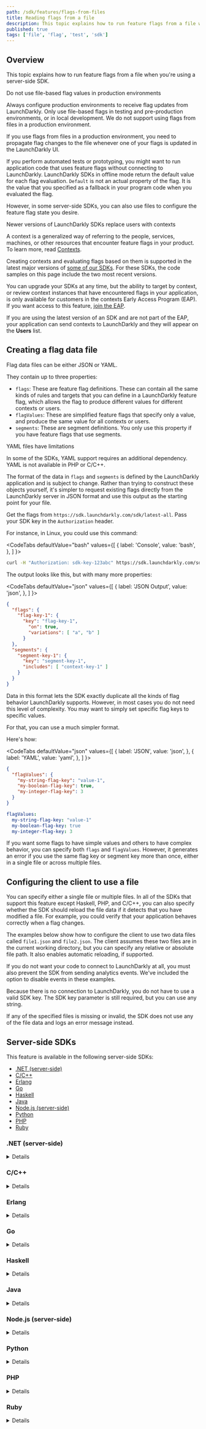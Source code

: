 ```yaml
---
path: /sdk/features/flags-from-files
title: Reading flags from a file
description: This topic explains how to run feature flags from a file when you're using a server-side SDK.
published: true
tags: ['file', 'flag', 'test', 'sdk']
---
```


## Overview

This topic explains how to run feature flags from a file when you're using a server-side SDK.

<Callout intent="alert">
<CalloutTitle>Do not use file-based flag values in production environments</CalloutTitle>
<CalloutDescription>

 Always configure production environments to receive flag updates from LaunchDarkly. Only use file-based flags in testing and pre-production environments, or in local development. We do not support using flags from files in a production environment.

 If you use flags from files in a production environment, you need to propagate flag changes to the file whenever one of your flags is updated in the LaunchDarkly UI.

</CalloutDescription>
</Callout>

If you perform automated tests or prototyping, you might want to run application code that uses feature flags without connecting to LaunchDarkly. LaunchDarkly SDKs in offline mode return the default value for each flag evaluation. `Default` is not an actual property of the flag. It is the value that you specified as a fallback in your program code when you evaluated the flag.

However, in some server-side SDKs, you can also use files to configure the feature flag state you desire.

<Callout intent="info">
<CalloutTitle>Newer versions of LaunchDarkly SDKs replace users with contexts</CalloutTitle>
<CalloutDescription>

A context is a generalized way of referring to the people, services, machines, or other resources that encounter feature flags in your product. To learn more, read [Contexts](/home/contexts).

Creating contexts and evaluating flags based on them is supported in the latest major versions of [some of our SDKs](/sdk). For these SDKs, the code samples on this page include the two most recent versions.

You can upgrade your SDKs at any time, but the ability to target by context, or review context instances that have encountered flags in your application, is only available for customers in the contexts Early Access Program (EAP). If you want access to this feature, [join the EAP](https://launchdarkly.com/eap).

If you are using the latest version of an SDK and are not part of the EAP, your application can send contexts to LaunchDarkly and they will appear on the **Users** list.

</CalloutDescription>
</Callout>

## Creating a flag data file

Flag data files can be either JSON or YAML.

They contain up to three properties:

- `flags`: These are feature flag definitions. These can contain all the same kinds of rules and targets that you can define in a LaunchDarkly feature flag, which allows the flag to produce different values for different contexts or users.
- `flagValues`: These are simplified feature flags that specify only a value, and produce the same value for all contexts or users.
- `segments`: These are segment definitions. You only use this property if you have feature flags that use segments.

<Callout intent="alert">
<CalloutTitle>YAML files have limitations</CalloutTitle>
<CalloutDescription>

In some of the SDKs, YAML support requires an additional dependency. YAML is not available in PHP or C/C++.

</CalloutDescription>
</Callout>

The format of the data in `flags` and `segments` is defined by the LaunchDarkly application and is subject to change. Rather than trying to construct these objects yourself, it's simpler to request existing flags directly from the LaunchDarkly server in JSON format and use this output as the starting point for your file.

Get the flags from `https://sdk.launchdarkly.com/sdk/latest-all`. Pass your SDK key in the `Authorization` header.

For instance, in Linux, you could use this command:

<CodeTabs
  defaultValue="bash"
  values={[
    { label: 'Console', value: 'bash', },
  ]
}>

<CodeTabItem value="bash">

```bash
curl -H "Authorization: sdk-key-123abc" https://sdk.launchdarkly.com/sdk/latest-all >flagdata.json
```

</CodeTabItem>
</CodeTabs>

The output looks like this, but with many more properties:

<CodeTabs
  defaultValue="json"
  values={[
    { label: 'JSON Output', value: 'json', },
  ]
}>

<CodeTabItem value="json">

```json
{
  "flags": {
    "flag-key-1": {
      "key": "flag-key-1",
        "on": true,
        "variations": [ "a", "b" ]
      }
  },
  "segments": {
    "segment-key-1": {
      "key": "segment-key-1",
      "includes": [ "context-key-1" ]
    }
  }
}
```

</CodeTabItem>
</CodeTabs>

Data in this format lets the SDK exactly duplicate all the kinds of flag behavior LaunchDarkly supports. However, in most cases you do not need this level of complexity. You may want to simply set specific flag keys to specific values.

For that, you can use a much simpler format.

Here's how:

<CodeTabs
  defaultValue="json"
  values={[
    { label: 'JSON', value: 'json', },
    { label: 'YAML', value: 'yaml', },
  ]
}>

<CodeTabItem value="json">

```json
{
  "flagValues": {
    "my-string-flag-key": "value-1",
    "my-boolean-flag-key": true,
    "my-integer-flag-key": 3
  }
}
```

</CodeTabItem>
<CodeTabItem value="yaml">

```yaml
flagValues:
  my-string-flag-key: "value-1"
  my-boolean-flag-key: true
  my-integer-flag-key: 3
```

</CodeTabItem>
</CodeTabs>

If you want some flags to have simple values and others to have complex behavior, you can specify both `flags` and `flagValues`. However, it generates an error if you use the same flag key or segment key more than once, either in a single file or across multiple files.

## Configuring the client to use a file

You can specify either a single file or multiple files. In all of the SDKs that support this feature except Haskell, PHP, and C/C++, you can also specify whether the SDK should reload the file data if it detects that you have modified a file. For example, you could verify that your application behaves correctly when a flag changes.

The examples below show how to configure the client to use two data files called `file1.json` and `file2.json`. The client assumes these two files are in the current working directory, but you can specify any relative or absolute file path. It also enables automatic reloading, if supported.

If you do not want your code to connect to LaunchDarkly at all, you must also prevent the SDK from sending analytics events. We've included the option to disable events in these examples.

Because there is no connection to LaunchDarkly, you do not have to use a valid SDK key. The SDK key parameter is still required, but you can use any string.

If any of the specified files is missing or invalid, the SDK does not use any of the file data and logs an error message instead.

## Server-side SDKs

This feature is available in the following server-side SDKs:

* [.NET (server-side)](#net-server-side)
* [C/C++](#cc)
* [Erlang](#erlang)
* [Go](#go)
* [Haskell](#haskell)
* [Java](#java)
* [Node.js (server-side)](#nodejs-server-side)
* [Python](#python)
* [PHP](#php)
* [Ruby](#ruby)

### .NET (server-side)

<Details summary="Expand .NET (server-side) code sample">

To configure the client:

<CodeTabs
  defaultValue="csharp"
  values={[
    { label: 'C#', value: 'csharp', },
    { label: 'C# (.NET SDK 5.x and earlier)', value: 'dotnet-pre-6.0', },
  ]
}>
<CodeTabItem value="csharp">

```csharp
using LaunchDarkly.Sdk.Server;
using LaunchDarkly.Sdk.Server.Integrations;

var config = Configuration.Builder("sdk key")
    .DataSource(
        FileData.DataSource()
            .FilePaths("file1.json", "file2.json")
            .AutoUpdate(true)
    )
    .Events(Components.NoEvents())
    .Build()

var client = new LDClient(config);
```

</CodeTabItem>
<CodeTabItem value="dotnet-pre-6.0">

```csharp
using LaunchDarkly.Client;
using LaunchDarkly.Client.Files;

var fileSource = FileComponents.FileDataSource()
    .WithFilePaths("file1.json", "file2.json")
    .WithAutoUpdate(true);

var config = Configuration.Builder("sdk key")
    .UpdateProcessorFactory(fileSource)
    .EventProcessorFactory(Components.NullEventProcessor)
    .Build();

var client = new LDClient(config);
```

</CodeTabItem>
</CodeTabs>

If you want to use YAML instead of JSON, you must [provide a YAML parser](https://launchdarkly.github.io/dotnet-server-sdk/api/LaunchDarkly.Sdk.Server.Integrations.FileDataSourceBuilder.html#LaunchDarkly_Sdk_Server_Integrations_FileDataSourceBuilder_Parser_).

To learn more, read [`FileData`](https://launchdarkly.github.io/dotnet-server-sdk/api/LaunchDarkly.Sdk.Server.Integrations.FileData.html).
</Details>

### C/C++

<Details summary="Expand C/C++ code sample">

To configure the client:

<CodeTabs
defaultValue="c"
values={[
    { label: 'C/C++', value: 'c', },
]
}>
<CodeTabItem value="c">

```c
#include <launchdarkly/integrations/file_data.h>

const char *filenames[2] = {
    "file1.json",
    "file2.json"
};
LDConfigSetDataSource(config, LDFileDataInit(2, filenames));
LDConfigSetSendEvents(config, LDBooleanFalse);

// Call LDClientInit with config as usual.
```

</CodeTabItem>
</CodeTabs>

To learn more, read [`LDFileDataInit`](https://launchdarkly.github.io/c-server-sdk/file__data_8h.html).
</Details>

### Erlang

<Details summary="Expand Erlang code sample">

To configure the client:

<CodeTabs
  defaultValue="erlang"
  values={[
    { label: 'Erlang', value: 'erlang', },
  ]
}>
<CodeTabItem value="erlang">

```erlang
  ldclient:start_instance("sdk key", #{
    file_datasource => true,
    send_events => false,
    file_paths => ["file1.json", "file2.yaml"],
    feature_store => ldclient_storage_map,
    file_auto_update => true,
    file_poll_interval => 1000
  })

  %% In the Erlang SDK automatic reloading uses a polling mechanism.
  %% The default interval is 1000ms, but you can control it with
  %% the file_poll_interval configuration.
```

</CodeTabItem>
</CodeTabs>
</Details>

### Go

<Details summary="Expand Go code sample">

<CodeTabs
  defaultValue="go"
  values={[
    { label: 'Go SDK v6.0', value: 'go', },
    { label: 'Go SDK v5.x', value: 'go-v5' },
  ]
}>

<CodeTabItem value="go">

```go
import (
    ld "github.com/launchdarkly/go-server-sdk/v6"
    "github.com/launchdarkly/go-server-sdk/v6/ldcomponents"
    "github.com/launchdarkly/go-server-sdk/v6/ldfiledata"
    "github.com/launchdarkly/go-server-sdk/v6/ldfilewatch"
)

var config ld.Config
config.DataSource = ldfiledata.DataSource().
    FilePaths("file1.json", "file2.json").
    Reloader(ldfilewatch.WatchFiles)
config.Events = ldcomponents.NoEvents()

client := ld.MakeCustomClient("sdk key", config, 5*time.Second)
```

</CodeTabItem>
<CodeTabItem value="go-v5">

```go
import (
    ld "gopkg.in/launchdarkly/go-server-sdk.v5"
    "gopkg.in/launchdarkly/go-server-sdk.v5/ldcomponents"
    "gopkg.in/launchdarkly/go-server-sdk.v5/ldfiledata"
    "gopkg.in/launchdarkly/go-server-sdk.v5/ldfilewatch"
)

var config ld.Config
config.DataSource = ldfiledata.DataSource().
    FilePaths("file1.json", "file2.json").
    Reloader(ldfilewatch.WatchFiles)
config.Events = ldcomponents.NoEvents()

client := ld.MakeCustomClient("sdk key", config, 5*time.Second)
```

</CodeTabItem>
</CodeTabs>
</Details>

### Haskell

<Details summary="Expand Haskell code sample">

To configure the client:

<CodeTabs
  defaultValue="haskell"
  values={[
    { label: 'Haskell', value: 'haskell', },
  ]
}>
<CodeTabItem value="haskell">

```haskell
let config = LD.configSetDataSourceFactory (Just $ FileData.dataSourceFactory ["./testData/flags.json"]) $ LD.makeConfig "sdk-key-123abc"
client <- LD.makeClient config
```

</CodeTabItem>
</CodeTabs>
</Details>

### Java

<Details summary="Expand Java code sample">

To configure the client:

<CodeTabs
  defaultValue="java"
  values={[
    { label: 'Java', value: 'java', },
  ]
}>
<CodeTabItem value="java">

```java
import com.launchdarkly.sdk.server.*;
import com.launchdarkly.sdk.server.integrations.*;

LDConfig config = new LDConfig.Builder()
  .dataSource(
    FileData.dataSource()
      .filePaths("file1.json", "file2.json")
      .autoUpdate(true)
  )
  .events(Components.noEvents())
  .build();

LDClient client = new LDClient("sdk key", config);
```

</CodeTabItem>
</CodeTabs>

To learn more, read [`FileData`](https://javadoc.io/doc/com.launchdarkly/launchdarkly-java-server-sdk/latest/com/launchdarkly/sdk/server/integrations/FileData.html).
</Details>

### Node.js (server-side)

<Details summary="Expand Node.js (server-side) code sample">

To configure the client:

<CodeTabs
  defaultValue="js"
  values={[
    { label: 'JavaScript', value: 'js', },
    { label: 'TypeScript', value: 'ts', },
  ]
}>

<CodeTabItem value="js">

```js
const ld = require('ldclient-node');

const dataSource = ld.FileDataSource({
  paths: [ 'file1.json', 'file2.json' ]
});

const options = {
  updateProcessor: dataSource
};

const client = ld.init('sdk-key-123abc', options);
```

</CodeTabItem>
<CodeTabItem value="ts">

```ts
import * as ld from 'launchdarkly-node-server-sdk';

const dataSource = ld.FileDataSource({
  paths: [ 'file1.json', 'file2.json' ],
});

const options: ld.LDOptions = {
  updateProcessor: dataSource
};

const client = ld.init('sdk-key-123abc', options);
```

</CodeTabItem>
</CodeTabs>

To learn more, read [`FileDataSource`](https://launchdarkly.github.io/node-server-sdk/modules/_launchdarkly_node_server_sdk_.html#FileDataSource).
</Details>

### Python

<Details summary="Expand Python code sample">

To configure the client:

<CodeTabs
  defaultValue="py"
  values={[
    { label: 'Python', value: 'py', },
  ]
}>

<CodeTabItem value="py">

```python
import ldclient
from ldclient.config import Config
from ldclient.integrations import Files

data_source_callback = Files.new_data_source(paths=["file1.json", "file2.json"],
    auto_update=True)

config = Config('sdk-key-123abc', update_processor_class=data_source_callback, send_events=False)

ldclient.set_config(config)
client = ldclient.get()
```

</CodeTabItem>
</CodeTabs>

In the Python SDK, if you want to use YAML files instead of JSON you must install the `pyyaml` package. Also, automatic reloading uses an inefficient file-polling mechanism. We recommend installing the `watchdog` package.

To learn more, read [`Files`](https://launchdarkly-python-sdk.readthedocs.io/en/latest/api-integrations.html#ldclient.integrations.Files).
</Details>

### PHP

<Details summary="Expand PHP code sample">

To configure the client:

<CodeTabs
  defaultValue="php"
  values={[
    { label: 'PHP', value: 'php', },
  ]
}>

<CodeTabItem value="php">

```php
// Automatic reloading is not supported in PHP, because normally in PHP
// the entire in-memory application state is recreated for each request.

$fr = LaunchDarkly\Integrations\Files::featureRequester([
    'file1.json',
    'file2.json'
]);
$client = new LaunchDarkly\LDClient("sdk-key-123abc", [
    'feature_requester' => $fr,
    'send_events' => false
]);
```

</CodeTabItem>
</CodeTabs>

To learn more, read [`Files`](https://launchdarkly.github.io/php-server-sdk/classes/LaunchDarkly-Integrations-Files.html).
</Details>

### Ruby

<Details summary="Expand Ruby code sample">

To configure the client:

<CodeTabs
  defaultValue="ruby"
  values={[
    { label: 'Ruby', value: 'ruby', },
    { label: 'Ruby SDK 6.2.x and earlier', value: 'ruby-pre-6.3', },
  ]
}>
<CodeTabItem value="ruby">

```ruby
require 'ldclient-rb'

data_source = LaunchDarkly::Integrations::FileData.data_source(
  paths: [ "file1.json", "file2.json" ],
  auto_update: true
)

config = LaunchDarkly::Config.new(
  data_source: data_source,
  send_events: false
)

client = LaunchDarkly::LDClient.new("sdk key", config)
```

</CodeTabItem>
<CodeTabItem value="ruby-pre-6.3">

```ruby
require 'ldclient-rb'

factory = LaunchDarkly::FileDataSource.factory(
  paths: [ "file1.json", "file2.json" ],
  auto_update: true
)

config = LaunchDarkly::Config.new(
  update_processor_factory: factory,
  send_events: false
)

client = LaunchDarkly::LDClient.new("sdk key", config)
```

</CodeTabItem>
</CodeTabs>

In the Ruby SDK, automatic reloading uses an inefficient file-polling mechanism unless you install the `listen` gem.

To learn more, read [`FileData`](https://launchdarkly.github.io/ruby-server-sdk/LaunchDarkly/Integrations/FileData.html).
</Details>
